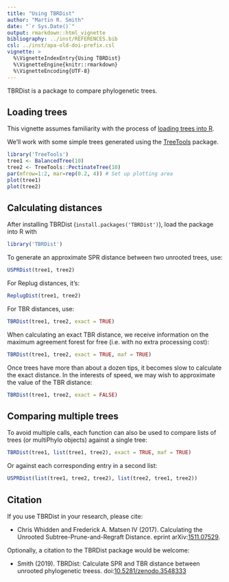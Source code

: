 ```yaml
---
title: "Using TBRDist"
author: "Martin R. Smith"
date: "`r Sys.Date()`"
output: rmarkdown::html_vignette
bibliography: ../inst/REFERENCES.bib
csl: ../inst/apa-old-doi-prefix.csl
vignette: >
  %\VignetteIndexEntry{Using TBRDist}
  %\VignetteEngine{knitr::rmarkdown}
  %\VignetteEncoding{UTF-8}
---
```


TBRDist is a package to compare phylogenetic trees.

## Loading trees

This vignette assumes familiarity with the process of [loading trees into R](https://ms609.github.io/TreeTools/articles/load-trees.html).

We'll work with some simple trees generated using the 
[TreeTools](https://ms609.github.io/TreeTools) package.

```r
library('TreeTools')
tree1 <- BalancedTree(10)
tree2 <- TreeTools::PectinateTree(10)
par(mfrow=1:2, mar=rep(0.2, 4)) # Set up plotting area
plot(tree1)
plot(tree2)
```

## Calculating distances

After installing TBRDist (`install.packages('TBRDist')`), load the package into
R with

```r
library('TBRDist')
```

To generate an approximate SPR distance between two unrooted trees, use:

```r
USPRDist(tree1, tree2)
```

For Replug distances, it's:

```R
ReplugDist(tree1, tree2)
```

For TBR distances, use:

```r
TBRDist(tree1, tree2, exact = TRUE)
```

When calculating an exact TBR distance, we receive information on the
maximum agreement forest for free (i.e. with no extra processing cost):

```r
TBRDist(tree1, tree2, exact = TRUE, maf = TRUE)
```

Once trees have more than about a dozen tips, it becomes slow to calculate the 
exact distance.  In the interests of speed, we may wish to approximate the value
of the TBR distance:

```r
TBRDist(tree1, tree2, exact = FALSE)
```

## Comparing multiple trees

To avoid multiple calls, each function can also be used to compare lists of 
trees (or multiPhylo objects) against a single tree:

```r
TBRDist(tree1, list(tree1, tree2), exact = TRUE, maf = TRUE)
```

Or against each corresponding entry in a second list:

```r
USPRDist(list(tree1, tree2, tree2), list(tree2, tree1, tree2))
```

## Citation

If you use TBRDist in your research, please cite:

* Chris Whidden and Frederick A. Matsen IV (2017). Calculating the Unrooted Subtree-Prune-and-Regraft Distance. eprint arXiv:[1511.07529](http://arxiv.org/abs/1511.07529).

Optionally, a citation to the TBRDist package would be welcome:

* Smith (2019). TBRDist: Calculate SPR and TBR distance between unrooted phylogenetic treess. doi:[10.5281/zenodo.3548333](https://dx.doi.org/10.5281/zenodo.3548333)
